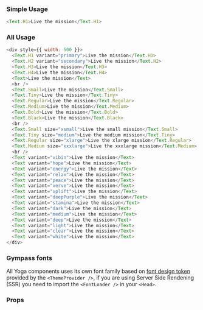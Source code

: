 ### Simple Usage

```javascript reactLive=true
<Text.H1>Live the mission</Text.H1>
```

### All Usage

```javascript reactLive=true
<div style={{ width: 500 }}>
  <Text.H1 variant="primary">Live the mission</Text.H1>
  <Text.H2 variant="secondary">Live the mission</Text.H2>
  <Text.H3>Live the mission</Text.H3>
  <Text.H4>Live the mission</Text.H4>
  <Text>Live the mission</Text>
  <br />
  <Text.Small>Live the mission</Text.Small>
  <Text.Tiny>Live the mission</Text.Tiny>
  <Text.Regular>Live the mission</Text.Regular>
  <Text.Medium>Live the mission</Text.Medium>
  <Text.Bold>Live the mission</Text.Bold>
  <Text.Black>Live the mission</Text.Black>
  <br />
  <Text.Small size="xsmall">Live the small mission</Text.Small>
  <Text.Tiny size="medium">Live the medium mission</Text.Tiny>
  <Text.Regular size="xlarge">Live the xlarge mission</Text.Regular>
  <Text.Medium size="xxxlarge">Live the xxxlarge mission</Text.Medium>
  <br />
  <Text variant="vibin">Live the mission</Text>
  <Text variant="hope">Live the mission</Text>
  <Text variant="energy">Live the mission</Text>
  <Text variant="relax">Live the mission</Text>
  <Text variant="peace">Live the mission</Text>
  <Text variant="verve">Live the mission</Text>
  <Text variant="uplift">Live the mission</Text>
  <Text variant="deepPurple">Live the mission</Text>
  <Text variant="stamina">Live the mission</Text>
  <Text variant="dark">Live the mission</Text>
  <Text variant="medium">Live the mission</Text>
  <Text variant="deep">Live the mission</Text>
  <Text variant="light">Live the mission</Text>
  <Text variant="clear">Live the mission</Text>
  <Text variant="white">Live the mission</Text>
</div>
```

### Gympass fonts

All Yoga components uses its own font family based on
[font design token](https://gympass.github.io/yoga/guidelines/tokens/fonts)
provided by the `<ThemeProvider />`, if you are using Server Side Rendening
(SSR) you need to import the `<FontLoader />` in your `<Head>`.

### Props

<PropsTable component="Text" platform="web" />
